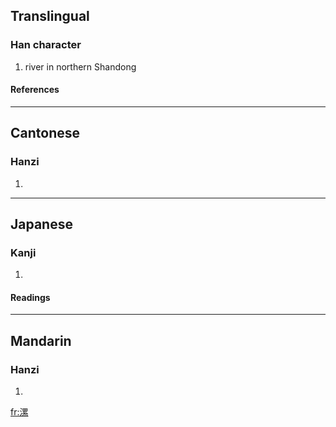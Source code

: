 ==Translingual==
===Han character===
{{Han char|rn=85|rad=水|as=11|sn=14|four=3619<sub>3</sub>|canj=水田女火 (EWVF)}}
# river in northern Shandong
====References====
{{Han ref|kx=0647.050|dkj=18169|dj=1057.030|hdz=31723.090|uh=6F2F|ud=28463|bh=BAAA|bd=47786}}

----
==Cantonese==
===Hanzi===
{{yue-hanzi|jyut=|y=lok3, taap3}}
# {{defn|Cantonese}}

----
==Japanese==
===Kanji===
{{ja-kanji|grade=|rs=水11}}
# {{defn|Japanese}} 
====Readings====
{{ja-readings|on=[[とう]] (tō), [[るい]] (rui)|kun=}}

----
==Mandarin==
===Hanzi===
{{cmn-hanzi|pin=[[lěi]] ([[lei3]])|wg=lei<sup>3</sup>}}
# {{defn|Mandarin}}

[[fr:漯]]